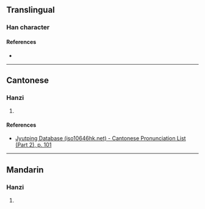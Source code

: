 {{character info/new}}
==Translingual==

===Han character===
{{Han char|rn=46|rad=山|as=16|sn=19|four=|canj=UJIG|ids=⿱山截}}

====References====
* {{Han ref|kx=0321.210|dkj=08556|dj=0621.250|hdz=10802.040|uh=5DBB|ud=23995}}

----

==Cantonese==

===Hanzi===
{{yue-hanzi|jyut=[[zit3]]|y=jit3}}

# {{defn|lang=yue|sort=山16}}

====References====
* [http://www.iso10646hk.net/jp/document/download.jsp Jyutping Database (iso10646hk.net) - Cantonese Pronunciation List (Part 2), p. 101]

----

==Mandarin==

===Hanzi===
{{cmn-hanzi|pin=[[zá]] ([[za2]])|wg=tsa<sup>2</sup>}}

# {{defn|lang=cmn|sort=山16}}